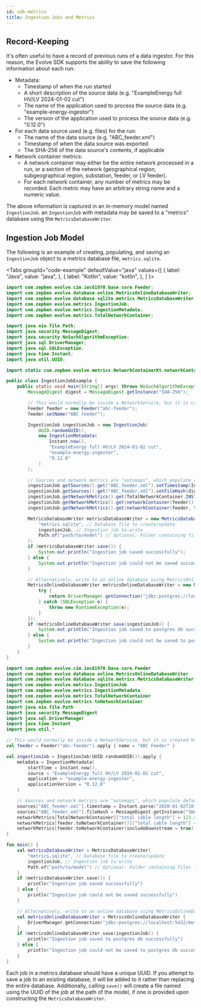 ```yaml
---
id: sdk-metrics
title: Ingestion Jobs and Metrics
---
```



## Record-Keeping

It's often useful to have a record of previous runs of a data ingestor. For this reason, the Evolve SDK supports the ability to save the following information
about each run:

* Metadata:
    * Timestamp of when the run started
    * A short description of the source data (e.g. "ExampleEnergy full HV/LV 2024-01-02 cut")
    * The name of the application used to process the source data (e.g. "example-energy-ingestor")
    * The version of the application used to process the source data (e.g. "0.12.0")
* For each data source used (e.g. files) for the run:
    * The name of the data source (e.g. "ABC_feeder.xml")
    * Timestamp of when the data source was exported
    * The SHA-256 of the data source's contents, if applicable
* Network container metrics:
    * A network container may either be the entire network processed in a run, or a section of the network (geographical region, subgeographical region,
      substation, feeder, or LV feeder).
    * For each network container, any number of metrics may be recorded. Each metric may have an arbitrary string name and a numeric value.

The above information is captured in an in-memory model named `IngestionJob`. an `IngestionJob` with metadata may be saved to a "metrics" database using the
`MetricsDatabaseWriter`.

## Ingestion Job Model

The following is an example of creating, populating, and saving an `IngestionJob` object to a metrics database file, `metrics.sqlite`.

<Tabs
    groupId="code-example"
    defaultValue="java"
    values={[
        { label: "Java", value: "java", },
        { label: "Kotlin", value: "kotlin", },
    ]
}>
<TabItem value="java">

```java
import com.zepben.evolve.cim.iec61970.base.core.Feeder;
import com.zepben.evolve.database.online.MetricsOnlineDatabaseWriter;
import com.zepben.evolve.database.sqlite.metrics.MetricsDatabaseWriter;
import com.zepben.evolve.metrics.IngestionJob;
import com.zepben.evolve.metrics.IngestionMetadata;
import com.zepben.evolve.metrics.TotalNetworkContainer;

import java.nio.file.Path;
import java.security.MessageDigest;
import java.security.NoSuchAlgorithmException;
import java.sql.DriverManager;
import java.sql.SQLException;
import java.time.Instant;
import java.util.UUID;

import static com.zepben.evolve.metrics.NetworkContainerKt.networkContainer;

public class IngestionJobExample {
    public static void main(String[] args) throws NoSuchAlgorithmException {
        MessageDigest digest = MessageDigest.getInstance("SHA-256");

        // This would normally be inside a NetworkService, but it is created here for this example.
        Feeder feeder = new Feeder("abc-feeder");
        feeder.setName("ABC feeder");

        IngestionJob ingestionJob = new IngestionJob(
            UUID.randomUUID(),
            new IngestionMetadata(
                Instant.now(),
                "ExampleEnergy full HV/LV 2024-01-02 cut",
                "example-energy-ingestor",
                "0.12.0"
            )
        );

        // Sources and network metrics are "automaps", which populate default values for new keys as they are accessed.
        ingestionJob.getSources().get("ABC_feeder.xml").setTimestamp(Instant.parse("2020-01-02T10:30:00.00Z"));
        ingestionJob.getSources().get("ABC_feeder.xml").setFileHash(digest.digest("file contents".getBytes()));
        ingestionJob.getNetworkMetrics().get(TotalNetworkContainer.INSTANCE).put("total cable length", 123.45);
        ingestionJob.getNetworkMetrics().get(networkContainer(feeder)).put("total cable length", 12.345);
        ingestionJob.getNetworkMetrics().get(networkContainer(feeder, true)).put("total cable length", 123.45);

        MetricsDatabaseWriter metricsDatabaseWriter = new MetricsDatabaseWriter(
            "metrics.sqlite", // Database file to create/update
            ingestionJob, // Ingestion job to write
            Path.of("path/to/model") // Optional: Folder containing files for the model exported by the ingestion job. The network, customer, and diagram databases should be located here.
        );
        if (metricsDatabaseWriter.save()) {
            System.out.println("Ingestion job saved successfully");
        } else {
            System.out.println("Ingestion job could not be saved successfully");
        }

        // Alternatively, write to an online database using MetricsOnlineDatabaseWriter
        MetricsOnlineDatabaseWriter metricsOnlineDatabaseWriter = new MetricsOnlineDatabaseWriter(() -> {
            try {
                return DriverManager.getConnection("jdbc:postgres://localhost:5432/metrics", "admin", "password");
            } catch (SQLException e) {
                throw new RuntimeException(e);
            }
        });
        if (metricsOnlineDatabaseWriter.save(ingestionJob)) {
            System.out.println("Ingestion job saved to postgres db successfully");
        } else {
            System.out.println("Ingestion job could not be saved to postgres db successfully");
        }
    }
}

```

</TabItem>
<TabItem  value="kotlin">

```kotlin
import com.zepben.evolve.cim.iec61970.base.core.Feeder
import com.zepben.evolve.database.online.MetricsOnlineDatabaseWriter
import com.zepben.evolve.database.sqlite.metrics.MetricsDatabaseWriter
import com.zepben.evolve.metrics.IngestionJob
import com.zepben.evolve.metrics.IngestionMetadata
import com.zepben.evolve.metrics.TotalNetworkContainer
import com.zepben.evolve.metrics.toNetworkContainer
import java.nio.file.Path
import java.security.MessageDigest
import java.sql.DriverManager
import java.time.Instant
import java.util.*

// This would normally be inside a NetworkService, but it is created here for this example.
val feeder = Feeder("abc-feeder").apply { name = "ABC Feeder" }

val ingestionJob = IngestionJob(UUID.randomUUID()).apply {
    metadata = IngestionMetadata(
        startTime = Instant.now(),
        source = "ExampleEnergy full HV/LV 2024-01-02 cut",
        application = "example-energy-ingestor",
        applicationVersion = "0.12.0"
    )

    // Sources and network metrics are "automaps", which populate default values for new keys as they are accessed.
    sources["ABC_feeder.xml"].timestamp = Instant.parse("2020-01-02T10:30:00.00Z")
    sources["ABC_feeder.xml"].fileHash = MessageDigest.getInstance("SHA-256").digest("file contents".toByteArray())
    networkMetrics[TotalNetworkContainer]["total cable length"] = 123.45
    networkMetrics[feeder.toNetworkContainer()]["total cable length"] = 12.345
    networkMetrics[feeder.toNetworkContainer(includeDownstream = true)]["total cable length"] = 123.45
}

fun main() {
    val metricsDatabaseWriter = MetricsDatabaseWriter(
        "metrics.sqlite", // Database file to create/update
        ingestionJob, // Ingestion job to write
        Path.of("path/to/model") // Optional: Folder containing files for the model exported by the ingestion job. The network, customer, and diagram databases should be located here.
    )
    if (metricsDatabaseWriter.save()) {
        println("Ingestion job saved successfully")
    } else {
        println("Ingestion job could not be saved successfully")
    }

    // Alternatively, write to an online database using MetricsOnlineDatabaseWriter
    val metricsOnlineDatabaseWriter = MetricsOnlineDatabaseWriter {
        DriverManager.getConnection("jdbc:postgres://localhost:5432/metrics", "admin", "password")
    }
    if (metricsOnlineDatabaseWriter.save(ingestionJob)) {
        println("Ingestion job saved to postgres db successfully")
    } else {
        println("Ingestion job could not be saved to postgres db successfully")
    }
}
```

</TabItem>
</Tabs>

Each job in a metrics database should have a unique UUID. If you attempt to save a job to an existing database, it will be added to it rather than replacing the
entire database. Additionally, calling `save()` will create a file named using the UUID of the job at the path of the model, if one is provided upon
constructing the `MetricsDatabaseWriter`.
